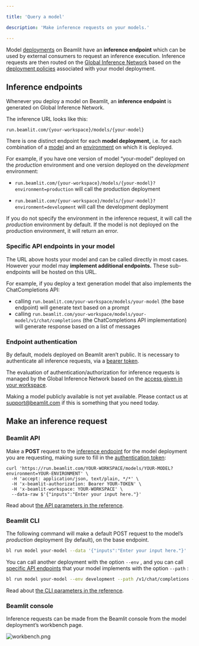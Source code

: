 ```yaml
---

title: 'Query a model'

description: 'Make inference requests on your models.'

---
```


Model [deployments](Model-deployment%2013847e47b1ea8103a274c27cff3de584) on Beamlit have an **inference endpoint** which can be used by external consumers to request an inference execution. Inference requests are then routed on the [Global Inference Network](Global-Inference-Network%2013847e47b1ea8199a2b3fa9c62f9e09e) based on the [deployment policies](Model-deployment) associated with your model deployment. 

## Inference endpoints

Whenever you deploy a model on Beamlit, an **inference endpoint** is generated on Global Inference Network.

The inference URL looks like this:

`run.beamlit.com/{your-workspace}/models/{your-model}`

There is one distinct endpoint for each **model deployment,** i.e. for each combination of a [model](Model-deployment%2013847e47b1ea8103a274c27cff3de584) and an [environment](../Model-Governance/Environments) on which it is deployed. 

For example, if you have one version of model “your-model” deployed on the *production* environment and one version deployed on the *development* environment:

- `run.beamlit.com/{your-workspace}/models/{your-model}?environment=production` will call the production deployment

- `run.beamlit.com/{your-workspace}/models/{your-model}?environment=development` will call the development deployment

If you do not specify the environment in the inference request, it will call the *production* environment by default. If the model is not deployed on the production environment, it will return an error.

### Specific API endpoints in your model

The URL above hosts your model and can be called directly in most cases. However your model may **implement additional endpoints.** These sub-endpoints will be hosted on this URL.

For example, if you deploy a text generation model that also implements the ChatCompletions API:

- calling `run.beamlit.com/your-workspace/models/your-model` (the base endpoint) will generate text based on a prompt
- calling `run.beamlit.com/your-workspace/models/your-model/v1/chat/completions` (the ChatCompletions API implementation) will generate response based on a list of messages

### Endpoint authentication

By default, models deployed on Beamlit aren’t public. It is necessary to authenticate all inference requests, via a [bearer token](../Security/Access-tokens).

The evaluation of authentication/authorization for inference requests is managed by the Global Inference Network based on the [access given in your workspace](../Security/Workspace-access-control).

<Info>Making a model publicly available is not yet available. Please contact us at [support@beamlit.com](mailto:support@beamlit.com) if this is something that you need today.</Info>

## Make an inference request

### Beamlit API

Make a **POST** request to the [inference endpoint](Query-a-model%2013847e47b1ea81cead6ce786a80b2a2f) for the model deployment you are requesting, making sure to fill in the [authentication token](Query-a-model):

```
curl 'https://run.beamlit.com/YOUR-WORKSPACE/models/YOUR-MODEL?environment=YOUR-ENVIRONMENT' \
  -H 'accept: application/json, text/plain, */*' \
  -H 'x-beamlit-authorization: Bearer YOUR-TOKEN' \
  -H 'x-beamlit-workspace: YOUR-WORKSPACE' \
  --data-raw $'{"inputs":"Enter your input here."}'
```

Read about [the API parameters in the reference](https://docs.beamlit.com/api-reference/inference).

### Beamlit CLI

The following command will make a default POST request to the model’s *production* deployment (by default), on the base endpoint.

```bash
bl run model your-model --data '{"inputs":"Enter your input here."}'
```

You can call another deployment with the option `--env` , and you can call [specific API endpoints](Query-a-model) that your model implements with the option `--path` :

```bash
bl run model your-model --env development --path /v1/chat/completions --data '{"inputs":"Hello there!"}' 
```

Read about [the CLI parameters in the reference](https://docs.beamlit.com/cli-reference/beamlit_run).

### Beamlit console

Inference requests can be made from the Beamlit console from the model deployment’s workbench page.

![workbench.png](Query-a-model/workbench.png)